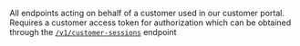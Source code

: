 All endpoints acting on behalf of a customer used in our customer portal.
Requires a customer access token for authorization which can be obtained through
the [`/v1/customer-sessions`](/api-reference/customer-portal/sessions/create) endpoint
